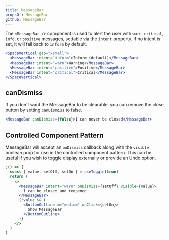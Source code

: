 ```yaml
---
title: MessageBar
propsOf: MessageBar
github: MessageBar
---
```


The `<MessageBar />` component is used to alert the user with `warn`, `critical`, `info`, or `positive` messages, settable via the `intent` property. If no intent is set, it will fall back to `inform` by default.

```jsx
<SpaceVertical gap="xsmall">
  <MessageBar intent="inform">Inform (default)</MessageBar>
  <MessageBar intent="warn">Warning</MessageBar>
  <MessageBar intent="positive">Positive</MessageBar>
  <MessageBar intent="critical">Critical</MessageBar>
</SpaceVertical>
```

## canDismiss

If you don't want the MessageBar to be clearable, you can remove the close button by setting `canDismiss` to false.

```jsx
<MessageBar canDismiss={false}>I can never be closed</MessageBar>
```

## Controlled Component Pattern

MessageBar will accept an `onDismiss` callback along with the `visible` boolean prop for use in the controlled component pattern. This can be useful if you wish to toggle display externally or provide an Undo option.

```jsx
;() => {
  const { value, setOff, setOn } = useToggle(true)
  return (
    <>
      <MessageBar intent="warn" onDismiss={setOff} visible={value}>
        I can be closed and reopened
      </MessageBar>
      {!value && (
        <ButtonOutline m="medium" onClick={setOn}>
          Show MessageBar
        </ButtonOutline>
      )}
    </>
  )
}
```
